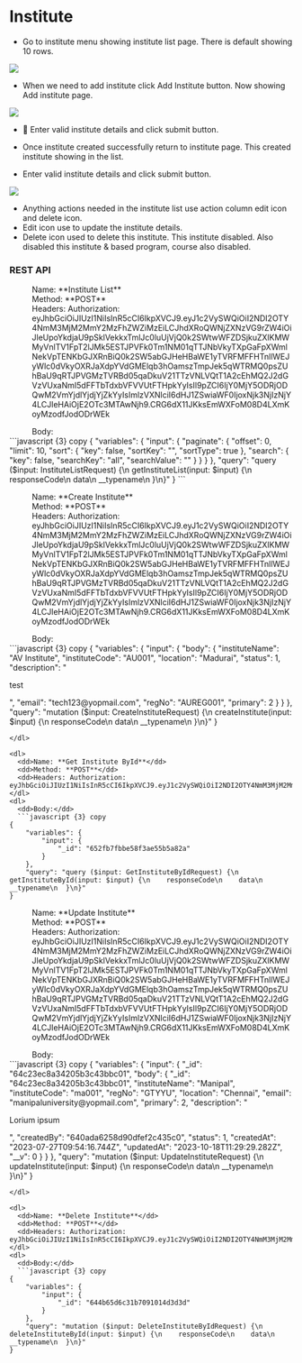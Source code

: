 # Institute

- Go to institute menu showing institute list page. There is default showing 10 rows. 

<img src="../../admin/institute-list.png" />

-	When we need to add institute click Add Institute button. Now showing Add institute page. 

<img src="../../admin/add-institute.png" />

- 	Enter valid institute details and click submit button.

-	Once institute created successfully return to institute page. This created institute showing in the list.

-	Enter valid institute details and click submit button.

<img src="../../admin/institute-list1.png" />

-	Anything actions needed in the institute list use action column edit icon and delete icon.
-	Edit icon use to update the institute details.
-	Delete icon used to delete this institute. This institute disabled. Also disabled this institute & based program, course also disabled. 

### REST API

<dl>
  <dd>Name: **Institute List**</dd>
  <dd>Method: **POST**</dd>
  <dd>Headers: Authorization: eyJhbGciOiJIUzI1NiIsInR5cCI6IkpXVCJ9.eyJ1c2VySWQiOiI2NDI2OTY4NmM3MjM2MmY2MzFhZWZiMzEiLCJhdXRoQWNjZXNzVG9rZW4iOiJleUpoYkdjaU9pSklVekkxTmlJc0luUjVjQ0k2SWtwWFZDSjkuZXlKMWMyVnlTV1FpT2lJMk5ESTJPVFk0Tm1NM01qTTJNbVkyTXpGaFpXWmlNekVpTENKbGJXRnBiQ0k2SW5abGJHeHBaWE1yTVRFMFFHTnllWEJyWlc0dVkyOXRJaXdpYVdGMElqb3hOamszTmpJek5qWTRMQ0psZUhBaU9qRTJPVGMzTVRBd05qaDkuV21TTzVNLVQtT1A2cEhMQ2J2dGVzVUxaNmI5dFFTbTdxbVFVVUtFTHpkYyIsIl9pZCI6IjY0MjY5ODRjODQwM2VmYjdlYjdjYjZkYyIsImlzVXNlciI6dHJ1ZSwiaWF0IjoxNjk3NjIzNjY4LCJleHAiOjE2OTc3MTAwNjh9.CRG6dX11JKksEmWXFoM08D4LXmKoyMzodfJodODrWEk</dd>
</dl>
<dl>
  <dd>Body:</dd>
  ```javascript {3} copy
{
    "variables": {
        "input": {
            "paginate": {
                "offset": 0,
                "limit": 10,
                "sort": {
                    "key": false,
                    "sortKey": "",
                    "sortType": true
                },
                "search": {
                    "key": false,
                    "searchKey": "all",
                    "searchValue": ""
                }
            }
        }
    },
    "query": "query ($input: InstituteListRequest) {\n  getInstituteList(input: $input) {\n    responseCode\n    data\n    __typename\n  }\n}"
}
```
</dl>

<dl>
  <dd>Name: **Create Institute**</dd>
  <dd>Method: **POST**</dd>
  <dd>Headers: Authorization: eyJhbGciOiJIUzI1NiIsInR5cCI6IkpXVCJ9.eyJ1c2VySWQiOiI2NDI2OTY4NmM3MjM2MmY2MzFhZWZiMzEiLCJhdXRoQWNjZXNzVG9rZW4iOiJleUpoYkdjaU9pSklVekkxTmlJc0luUjVjQ0k2SWtwWFZDSjkuZXlKMWMyVnlTV1FpT2lJMk5ESTJPVFk0Tm1NM01qTTJNbVkyTXpGaFpXWmlNekVpTENKbGJXRnBiQ0k2SW5abGJHeHBaWE1yTVRFMFFHTnllWEJyWlc0dVkyOXRJaXdpYVdGMElqb3hOamszTmpJek5qWTRMQ0psZUhBaU9qRTJPVGMzTVRBd05qaDkuV21TTzVNLVQtT1A2cEhMQ2J2dGVzVUxaNmI5dFFTbTdxbVFVVUtFTHpkYyIsIl9pZCI6IjY0MjY5ODRjODQwM2VmYjdlYjdjYjZkYyIsImlzVXNlciI6dHJ1ZSwiaWF0IjoxNjk3NjIzNjY4LCJleHAiOjE2OTc3MTAwNjh9.CRG6dX11JKksEmWXFoM08D4LXmKoyMzodfJodODrWEk</dd>
</dl>
<dl>
  <dd>Body:</dd>
  ```javascript {3} copy
{
    "variables": {
        "input": {
            "body": {
                "instituteName": "AV Institute",
                "instituteCode": "AU001",
                "location": "Madurai",
                "status": 1,
                "description": "<p>test</p>",
                "email": "tech123@yopmail.com",
                "regNo": "AUREG001",
                "primary": 2
            }
        }
    },
    "query": "mutation ($input: CreateInstituteRequest) {\n  createInstitute(input: $input) {\n    responseCode\n    data\n    __typename\n  }\n}"
}

```
</dl>

<dl>
  <dd>Name: **Get Institute ById**</dd>
  <dd>Method: **POST**</dd>
  <dd>Headers: Authorization: eyJhbGciOiJIUzI1NiIsInR5cCI6IkpXVCJ9.eyJ1c2VySWQiOiI2NDI2OTY4NmM3MjM2MmY2MzFhZWZiMzEiLCJhdXRoQWNjZXNzVG9rZW4iOiJleUpoYkdjaU9pSklVekkxTmlJc0luUjVjQ0k2SWtwWFZDSjkuZXlKMWMyVnlTV1FpT2lJMk5ESTJPVFk0Tm1NM01qTTJNbVkyTXpGaFpXWmlNekVpTENKbGJXRnBiQ0k2SW5abGJHeHBaWE1yTVRFMFFHTnllWEJyWlc0dVkyOXRJaXdpYVdGMElqb3hOamszTmpJek5qWTRMQ0psZUhBaU9qRTJPVGMzTVRBd05qaDkuV21TTzVNLVQtT1A2cEhMQ2J2dGVzVUxaNmI5dFFTbTdxbVFVVUtFTHpkYyIsIl9pZCI6IjY0MjY5ODRjODQwM2VmYjdlYjdjYjZkYyIsImlzVXNlciI6dHJ1ZSwiaWF0IjoxNjk3NjIzNjY4LCJleHAiOjE2OTc3MTAwNjh9.CRG6dX11JKksEmWXFoM08D4LXmKoyMzodfJodODrWEk</dd>
</dl>
<dl>
  <dd>Body:</dd>
  ```javascript {3} copy
{
    "variables": {
        "input": {
            "_id": "652fb7fbbe58f3ae55b5a82a"
        }
    },
    "query": "query ($input: GetInstituteByIdRequest) {\n  getInstituteById(input: $input) {\n    responseCode\n    data\n    __typename\n  }\n}"
}

```
</dl>

<dl>
  <dd>Name: **Update Institute**</dd>
  <dd>Method: **POST**</dd>
  <dd>Headers: Authorization: eyJhbGciOiJIUzI1NiIsInR5cCI6IkpXVCJ9.eyJ1c2VySWQiOiI2NDI2OTY4NmM3MjM2MmY2MzFhZWZiMzEiLCJhdXRoQWNjZXNzVG9rZW4iOiJleUpoYkdjaU9pSklVekkxTmlJc0luUjVjQ0k2SWtwWFZDSjkuZXlKMWMyVnlTV1FpT2lJMk5ESTJPVFk0Tm1NM01qTTJNbVkyTXpGaFpXWmlNekVpTENKbGJXRnBiQ0k2SW5abGJHeHBaWE1yTVRFMFFHTnllWEJyWlc0dVkyOXRJaXdpYVdGMElqb3hOamszTmpJek5qWTRMQ0psZUhBaU9qRTJPVGMzTVRBd05qaDkuV21TTzVNLVQtT1A2cEhMQ2J2dGVzVUxaNmI5dFFTbTdxbVFVVUtFTHpkYyIsIl9pZCI6IjY0MjY5ODRjODQwM2VmYjdlYjdjYjZkYyIsImlzVXNlciI6dHJ1ZSwiaWF0IjoxNjk3NjIzNjY4LCJleHAiOjE2OTc3MTAwNjh9.CRG6dX11JKksEmWXFoM08D4LXmKoyMzodfJodODrWEk</dd>
</dl>
<dl>
  <dd>Body:</dd>
  ```javascript {3} copy
{
    "variables": {
        "input": {
            "_id": "64c23ec8a34205b3c43bbc01",
            "body": {
                "_id": "64c23ec8a34205b3c43bbc01",
                "instituteName": "Manipal",
                "instituteCode": "ma001",
                "regNo": "GTYYU",
                "location": "Chennai",
                "email": "manipaluniversity@yopmail.com",
                "primary": 2,
                "description": "<p>Lorium ipsum</p>",
                "createdBy": "640ada6258d90dfef2c435c0",
                "status": 1,
                "createdAt": "2023-07-27T09:54:16.744Z",
                "updatedAt": "2023-10-18T11:29:29.282Z",
                "__v": 0
            }
        }
    },
    "query": "mutation ($input: UpdateInstituteRequest) {\n  updateInstitute(input: $input) {\n    responseCode\n    data\n    __typename\n  }\n}"
}

```
</dl>

<dl>
  <dd>Name: **Delete Institute**</dd>
  <dd>Method: **POST**</dd>
  <dd>Headers: Authorization: eyJhbGciOiJIUzI1NiIsInR5cCI6IkpXVCJ9.eyJ1c2VySWQiOiI2NDI2OTY4NmM3MjM2MmY2MzFhZWZiMzEiLCJhdXRoQWNjZXNzVG9rZW4iOiJleUpoYkdjaU9pSklVekkxTmlJc0luUjVjQ0k2SWtwWFZDSjkuZXlKMWMyVnlTV1FpT2lJMk5ESTJPVFk0Tm1NM01qTTJNbVkyTXpGaFpXWmlNekVpTENKbGJXRnBiQ0k2SW5abGJHeHBaWE1yTVRFMFFHTnllWEJyWlc0dVkyOXRJaXdpYVdGMElqb3hOamszTmpJek5qWTRMQ0psZUhBaU9qRTJPVGMzTVRBd05qaDkuV21TTzVNLVQtT1A2cEhMQ2J2dGVzVUxaNmI5dFFTbTdxbVFVVUtFTHpkYyIsIl9pZCI6IjY0MjY5ODRjODQwM2VmYjdlYjdjYjZkYyIsImlzVXNlciI6dHJ1ZSwiaWF0IjoxNjk3NjIzNjY4LCJleHAiOjE2OTc3MTAwNjh9.CRG6dX11JKksEmWXFoM08D4LXmKoyMzodfJodODrWEk</dd>
</dl>
<dl>
  <dd>Body:</dd>
  ```javascript {3} copy
{
    "variables": {
        "input": {
            "_id": "644b65d6c31b7091014d3d3d"
        }
    },
    "query": "mutation ($input: DeleteInstituteByIdRequest) {\n  deleteInstituteById(input: $input) {\n    responseCode\n    data\n    __typename\n  }\n}"
}

```
</dl>
